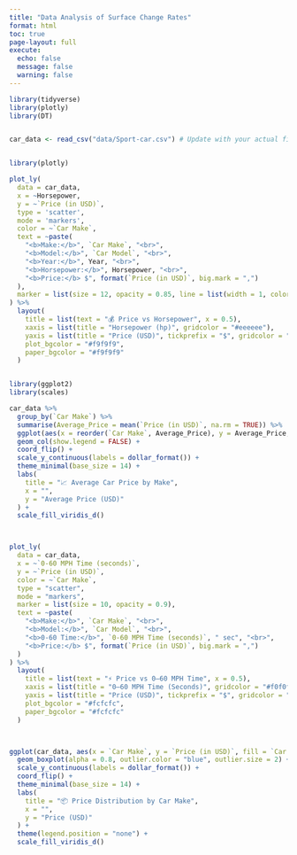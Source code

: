 ```yaml
---
title: "Data Analysis of Surface Change Rates"
format: html
toc: true
page-layout: full
execute:
  echo: false
  message: false
  warning: false
---
```


```r
library(tidyverse)
library(plotly)
library(DT)


car_data <- read_csv("data/Sport-car.csv") # Update with your actual file name


library(plotly)

plot_ly(
  data = car_data,
  x = ~Horsepower,
  y = ~`Price (in USD)`,
  type = 'scatter',
  mode = 'markers',
  color = ~`Car Make`, 
  text = ~paste(
    "<b>Make:</b>", `Car Make`, "<br>",
    "<b>Model:</b>", `Car Model`, "<br>",
    "<b>Year:</b>", Year, "<br>",
    "<b>Horsepower:</b>", Horsepower, "<br>",
    "<b>Price:</b> $", format(`Price (in USD)`, big.mark = ",")
  ),
  marker = list(size = 12, opacity = 0.85, line = list(width = 1, color = "#ffffff"))
) %>%
  layout(
    title = list(text = "💰 Price vs Horsepower", x = 0.5),
    xaxis = list(title = "Horsepower (hp)", gridcolor = "#eeeeee"),
    yaxis = list(title = "Price (USD)", tickprefix = "$", gridcolor = "#eeeeee"),
    plot_bgcolor = "#f9f9f9",
    paper_bgcolor = "#f9f9f9"
  )


library(ggplot2)
library(scales)

car_data %>%
  group_by(`Car Make`) %>%
  summarise(Average_Price = mean(`Price (in USD)`, na.rm = TRUE)) %>%
  ggplot(aes(x = reorder(`Car Make`, Average_Price), y = Average_Price, fill = `Car Make`)) +
  geom_col(show.legend = FALSE) +
  coord_flip() +
  scale_y_continuous(labels = dollar_format()) +
  theme_minimal(base_size = 14) +
  labs(
    title = "📈 Average Car Price by Make",
    x = "",
    y = "Average Price (USD)"
  ) +
  scale_fill_viridis_d()



plot_ly(
  data = car_data,
  x = ~`0-60 MPH Time (seconds)`,
  y = ~`Price (in USD)`,
  color = ~`Car Make`,
  type = "scatter",
  mode = "markers",
  marker = list(size = 10, opacity = 0.9),
  text = ~paste(
    "<b>Make:</b>", `Car Make`, "<br>",
    "<b>Model:</b>", `Car Model`, "<br>",
    "<b>0-60 Time:</b>", `0-60 MPH Time (seconds)`, " sec", "<br>",
    "<b>Price:</b> $", format(`Price (in USD)`, big.mark = ",")
  )
) %>%
  layout(
    title = list(text = "⚡️ Price vs 0–60 MPH Time", x = 0.5),
    xaxis = list(title = "0–60 MPH Time (Seconds)", gridcolor = "#f0f0f0"),
    yaxis = list(title = "Price (USD)", tickprefix = "$", gridcolor = "#f0f0f0"),
    plot_bgcolor = "#fcfcfc",
    paper_bgcolor = "#fcfcfc"
  )



ggplot(car_data, aes(x = `Car Make`, y = `Price (in USD)`, fill = `Car Make`)) +
  geom_boxplot(alpha = 0.8, outlier.color = "blue", outlier.size = 2) +
  scale_y_continuous(labels = dollar_format()) +
  coord_flip() +
  theme_minimal(base_size = 14) +
  labs(
    title = "📦 Price Distribution by Car Make",
    x = "",
    y = "Price (USD)"
  ) +
  theme(legend.position = "none") +
  scale_fill_viridis_d()

```
